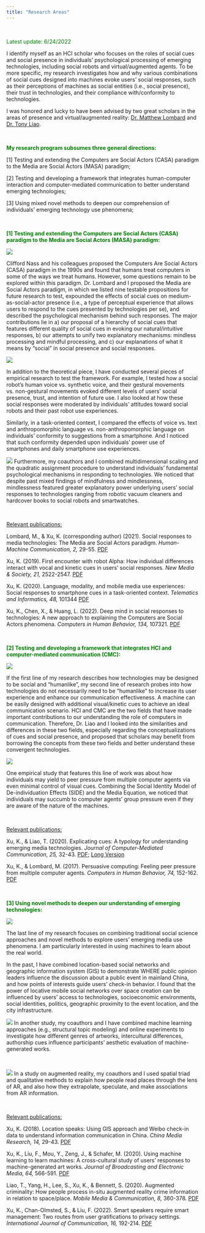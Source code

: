 ```yaml
---
title: "Research Areas"
---
```


&nbsp;
&nbsp;

<font color="green">Latest update: 6/24/2022</font>

I identify myself as an HCI scholar who focuses on the roles of social cues and social presence in individuals’ psychological processing of emerging technologies, including social robots and virtual/augmented agents. To be more specific, my research investigates how and why various combinations of social cues designed into machines evoke users’ social responses, such as their perceptions of machines as social entities (i.e., social presence), their trust in technologies, and their compliance with/conformity to technologies. 

I was honored and lucky to have been advised by two great scholars in the areas of presence and virtual/augmented reality: [Dr. Matthew Lombard](https://klein.temple.edu/faculty/matthew-lombard) and [Dr. Tony Liao](https://www.uhcougarlab.com/aboutus). 

&nbsp;
&nbsp;

<font color="green">**My research program subsumes three general directions:**</font>

[1] Testing and extending the Computers are Social Actors (CASA) paradigm to the Media are Social Actors (MASA) paradigm;

[2] Testing and developing a framework that integrates human-computer interaction and computer-mediated communication to better understand emerging technologies;

[3] Using mixed novel methods to deepen our comprehension of individuals’ emerging technology use phenomena;

&nbsp;
&nbsp;

<font color="green">**[1] Testing and extending the Computers are Social Actors (CASA) paradigm to the Media are Social Actors (MASA) paradigm:**</font>

![](images/masa2.png)

Clifford Nass and his colleagues proposed the Computers Are Social Actors (CASA) paradigm in the 1990s and found that humans treat computers in some of the ways we treat humans. However, some questions remain to be explored within this paradigm. Dr. Lombard and I proposed the Media are Social Actors paradigm, in which we listed nine testable propositions for future research to test, expounded the effects of social cues on medium-as-social-actor presence (i.e., a type of perceptual experience that allows users to respond to the cues presented by technologies per se), and described the psychological mechanism behind such responses. The major contributions lie in a) our proposal of a hierarchy of social cues that features different quality of social cues in evoking our natural/intuitive responses, b) our attempts to unify two explanatory mechanisms: mindless processing and mindful processing, and c) our explanations of what it means by “social” in social presence and social responses. 

![](images/robot.png)

In addition to the theoretical piece, I have conducted several pieces of empirical research to test the framework. For example, I tested how a social robot’s human voice vs. synthetic voice, and their gestural movements vs. non-gestural movements evoked different levels of users’ social presence, trust, and intention of future use. I also looked at how these social responses were moderated by individuals’ attitudes toward social robots and their past robot use experiences. 
 
Similarly, in a task-oriented context, I compared the effects of voice vs. text and anthropomorphic language vs. non-anthropomorphic language on individuals’ conformity to suggestions from a smartphone. And I noticed that such conformity depended upon individuals’ power use of smartphones and daily smartphone use experiences. 
 
![](images/multidimensional.png)
Furthermore, my coauthors and I combined multidimensional scaling and the quadratic assignment procedure to understand individuals’ fundamental psychological mechanisms in responding to technologies. We noticed that despite past mixed findings of mindfulness and mindlessness, mindlessness featured greater explanatory power underlying users’ social responses to technologies ranging from robotic vacuum cleaners and hardcover books to social robots and smartwatches. 

&nbsp;

<u>Relevant publications:</u>

Lombard, M., & Xu, K. (corresponding author) (2021). Social responses to media technologies: The Media are Social Actors paradigm. *Human-Machine Communication, 2,* 29-55. [PDF](publications/Lombard & Xu 2021 Social Responses to Media Technologies in the 21st Century_ The M.pdf)

Xu, K. (2019). First encounter with robot Alpha: How individual differences interact with vocal and kinetic cues in users’ social responses. *New Media & Society, 21,* 2522-2547. [PDF](publications/Xu 2019 Robot alpha.pdf)

Xu, K. (2020). Language, modality, and mobile media use experiences: Social responses to smartphone cues in a task-oriented context. *Telematics and Informatics, 48,* 101344 [PDF](publications/Xu 2020 Mobile phone study.pdf)

Xu, K., Chen, X., & Huang, L. (2022). Deep mind in social responses to technologies: A new approach to explaining the Computers are Social Actors phenomena. *Computers in Human Behavior, 134,* 107321. [PDF](publications/Xu et al. 2022 Deep mind in social responses.pdf)

&nbsp;
&nbsp;

<font color="green">**[2] Testing and developing a framework that integrates HCI and computer-mediated communication (CMC):**</font>

![](images/JCMC.png)

If the first line of my research describes how technologies may be designed to be social and “humanlike”, my second line of research probes into how technologies do not necessarily need to be “humanlike” to increase its user experience and enhance our communication effectiveness. A machine can be easily designed with additional visual/kinetic cues to achieve an ideal communication scenario. HCI and CMC are the two fields that have made important contributions to our understanding the role of computers in communication. Therefore, Dr. Liao and I looked into the similarities and differences in these two fields, especially regarding the conceptualizations of cues and social presence, and proposed that scholars may benefit from borrowing the concepts from these two fields and better understand these convergent technologies. 
 
![](images/SIDEme.png)

One empirical study that features this line of work was about how individuals may yield to peer pressure from multiple computer agents via even minimal control of visual cues. Combining the Social Identity Model of De-individuation Effects (SIDE) and the Media Equation, we noticed that individuals may succumb to computer agents’ group pressure even if they are aware of the nature of the machines. 

&nbsp;

<u>Relevant publications:</u>

Xu, K., & Liao, T. (2020). Explicating cues: A typology for understanding emerging media technologies. *Journal of Computer-Mediated Communication, 25,* 32-43. [PDF](publications/Xu & Liao Explicating Cues JCMC.pdf); [Long Version](publications/ICA paper 5.30 Kun & Tony.pdf) 

Xu, K., & Lombard, M. (2017). Persuasive computing: Feeling peer pressure from multiple computer agents. *Computers in Human Behavior, 74,* 152-162. [PDF](publications/Xu_Lombard_Persuasive computing.pdf)

&nbsp;
&nbsp;

<font color="green">**[3] Using novel methods to deepen our understanding of emerging technologies:**</font>

![](images/location.png)

The last line of my research focuses on combining traditional social science approaches and novel methods to explore users’ emerging media use phenomena. I am particularly interested in using machines to learn about the real world. 

In the past, I have combined location-based social networks and geographic information system (GIS) to demonstrate WHERE public opinion leaders influence the discussion about a public event in mainland China, and how points of interests guide users’ check-in behavior. I found that the power of locative mobile social networks over space creation can be influenced by users’ access to technologies, socioeconomic environments, social identities, politics, geographic proximity to the event location, and the city infrastructure. 

![](images/stm.png)
In another study, my coauthors and I have combined machine learning approaches (e.g., structural topic modeling) and online experiments to investigate how different genres of artworks, intercultural differences, authorship cues influence participants’ aesthetic evaluation of machine-generated works. 

&nbsp;
 
![](images/AR map.png)
In a study on augmented reality, my coauthors and I used spatial triad and qualitative methods to explain how people read places through the lens of AR, and also how they extrapolate, speculate, and make associations from AR information. 

&nbsp;

<u>Relevant publications:</u>

Xu, K. (2018). Location speaks: Using GIS approach and Weibo check-in data to understand information communication in China. *China Media Research, 14,* 29-43. [PDF](publications/Xu Location speaks.pdf) 

Xu, K., Liu, F., Mou, Y., Zeng, J., & Schafer, M. (2020). Using machine learning to learn machines: A cross-cultural study of users’ responses to machine-generated art works. *Journal of Broadcasting and Electronic Media, 64,* 566-591. [PDF](publications/Xu et al. 2020 Using Machine Learning to Learn Machines A Cross Cultural Study of Users Responses to Machine Generated Artworks.pdf)

Liao, T., Yang, H., Lee, S., Xu, K., & Bennett, S. (2020). Augmented criminality: How people process in-situ augmented reality crime information in relation to space/place. *Mobile Media & Communication, 8,* 360-378. [PDF](publications/liao et al. augmented reality.pdf)

Xu, K., Chan-Olmsted, S., & Liu, F. (2022). Smart speakers require smart management: Two routes from user gratifications to privacy settings. *International Journal of Communication, 16,* 192-214. [PDF](publications/Xu et al. 2022 Smartspeakers.pdf)

